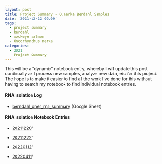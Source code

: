 ```yaml
---
layout: post
title: Project Summary - O.nerka Berdahl Samples
date: '2021-12-22 05:09'
tags: 
  - project summary
  - berdahl
  - sockeye salmon
  - Oncorhynchus nerka
categories: 
  - 2021
  - Project Summary
---
```

This will be a “dynamic” notebook entry, whereby I will update this post continually as I process new samples, analyze new data, etc for this project. The hope is to make it easier to find all the work I've done for this without having to search my notebook to find individual notebook entries.

#### RNA Isolation Log

- [berndahl_oner_rna_summary](https://docs.google.com/spreadsheets/d/1MnwZe-4HenHbY8g8G7Ut2kq6saMStkaJE4ufZqox_Hs/edit?usp=sharing) (Google Sheet)


#### RNA Isolation Notebook Entries

- [20211220](https://robertslab.github.io/sams-notebook/posts/2021/2021-12-20-RNA-Isolation-O.nerka-Berdahl-Tissues/)/

- [20211222](https://robertslab.github.io/sams-notebook/posts/2021/2021-12-22-RNA-Isolation-O.nerka-Berdahl-Brain-Tissues/)/

- [20220112](https://robertslab.github.io/sams-notebook/posts/2022/2022-01-12-RNA-Isolation-O.nerka-Berdahl-Brain-Tissues/)/

- [20220411](https://robertslab.github.io/sams-notebook/posts/2022/2022-04-11-RNA-Isolation-O.nerka-Berdahl-Brain-Tissues/)/
